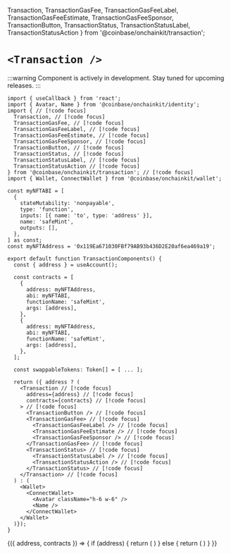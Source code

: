   Transaction, 
  TransactionGasFee,
  TransactionGasFeeLabel,
  TransactionGasFeeEstimate,
  TransactionGasFeeSponsor,
  TransactionButton,
  TransactionStatus,
  TransactionStatusLabel,
  TransactionStatusAction
} from '@coinbase/onchainkit/transaction';

# `<Transaction />`

:::warning
Component is actively in development. Stay tuned for upcoming releases.
:::

```tsx [code]
import { useCallback } from 'react';
import { Avatar, Name } from '@coinbase/onchainkit/identity';
import { // [!code focus]
  Transaction, // [!code focus]
  TransactionGasFee, // [!code focus]
  TransactionGasFeeLabel, // [!code focus]
  TransactionGasFeeEstimate, // [!code focus]
  TransactionGasFeeSponsor, // [!code focus]
  TransactionButton, // [!code focus]
  TransactionStatus, // [!code focus]
  TransactionStatusLabel, // [!code focus]
  TransactionStatusAction // [!code focus]
} from '@coinbase/onchainkit/transaction'; // [!code focus]
import { Wallet, ConnectWallet } from '@coinbase/onchainkit/wallet';

const myNFTABI = [
  {
    stateMutability: 'nonpayable',
    type: 'function',
    inputs: [{ name: 'to', type: 'address' }],
    name: 'safeMint',
    outputs: [],
  },
] as const;
const myNFTAddress = '0x119Ea671030FBf79AB93b436D2E20af6ea469a19';

export default function TransactionComponents() {
  const { address } = useAccount();

  const contracts = [
    {
      address: myNFTAddress,
      abi: myNFTABI,
      functionName: 'safeMint',
      args: [address],
    },
    {
      address: myNFTAddress,
      abi: myNFTABI,
      functionName: 'safeMint',
      args: [address],
    },
  ];

  const swappableTokens: Token[] = [ ... ];

  return ({ address ? (
    <Transaction // [!code focus]
      address={address} // [!code focus]
      contracts={contracts} // [!code focus]
    > // [!code focus]
      <TransactionButton /> // [!code focus]
      <TransactionGasFee> // [!code focus]
        <TransactionGasFeeLabel /> // [!code focus]
        <TransactionGasFeeEstimate /> // [!code focus]
        <TransactionGasFeeSponsor /> // [!code focus]
      </TransactionGasFee> // [!code focus]
      <TransactionStatus> // [!code focus]
        <TransactionStatusLabel /> // [!code focus]
        <TransactionStatusAction /> // [!code focus]
      </TransactionStatus> // [!code focus]
    </Transaction> // [!code focus]
  ) : (
    <Wallet>
      <ConnectWallet>
        <Avatar className="h-6 w-6" />
        <Name />
      </ConnectWallet>
    </Wallet>
  )});
}
```

<App>
  <TransactionWrapper>
    {({ address, contracts }) => {
      if (address) {
        return (
          <Transaction address={address} contracts={contracts}>
            <TransactionButton />
            <TransactionGasFee>
              <TransactionGasFeeLabel />
              <TransactionGasFeeEstimate />
              <TransactionGasFeeSponsor />
            </TransactionGasFee>
            <TransactionStatus>
              <TransactionStatusLabel />
              <TransactionStatusAction />
            </TransactionStatus>
          </Transaction>
        )
      } else {
        return (
          <Wallet>
            <ConnectWallet>
              <Avatar className="h-6 w-6" />
              <Name />
            </ConnectWallet>
          </Wallet>
        )
      }
    }}
  </TransactionWrapper>
</App>